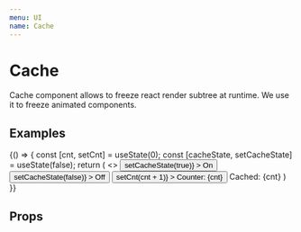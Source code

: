 ```yaml
---
menu: UI
name: Cache
---
```



# Cache

Cache component allows to freeze react render subtree at runtime. We use it to freeze animated components.

## Examples

<Playground>
  {() => {
    const [cnt, setCnt] = useState(0);
    const [cacheState, setCacheState] = useState(false);
    return (
      <>
        <Button
          rounded
          hardRight
          outline={1}
          outlineColor="primary"
          bgColor={cacheState ? 'primary' : 'paper'}
          onClick={() => setCacheState(true)}
        >
          On
        </Button>
        <Button
          rounded
          hardLeft
          outline={1}
          outlineColor="primary"
          bgColor={cacheState ? 'paper' : 'primary' }
          onClick={() => setCacheState(false)}
        >
          Off
        </Button>
        <Button
          bgColor="primary"
          css={{ marginLeft: 8 }}
          rounded
          onClick={() => setCnt(cnt + 1)}
        >
          Counter: {cnt}
        </Button>
        <Divider />
        <Cache disabled={!cacheState}>
          Cached: {cnt}
        </Cache>
      </>
    )
  }}
</Playground>

## Props

<Props of={Cache} />

